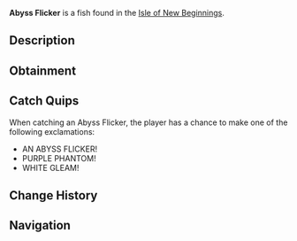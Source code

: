 {{FishInfobox
|image          = Abyss Flicker.png
|rarity         = Mythical
|sea            = Second Sea
|location       = [[Isle of New Beginnings]]
|sublocation    = 
|sources        = Fishing Rod
|radar_location = 
|prog_speed     = -75
|xp             = 1320
|weather        = Rain
|time           = Night
|season         = Winter
|bait           = Crystal Bananas
|base_weight    = 114
|base_value     = 2772
|weight_range   = 72
|base_chance    = 15
|base_resil     = 20
}}
'''Abyss Flicker''' is a {{Rarity|Mythical}} fish found in the [[Isle of New Beginnings]].

== Description ==
{{Description|A dark purple fish with white accents, flickering like a ghost in the deep.|Bestiary Entry}}

== Obtainment ==
{{Description|It haunts the abyss under stormy skies.|Bestiary Hint}}
{{Fish Availability|
Isle of New Beginnings
|top_rods      = 
Krampus's Rod\69118.14\106833.44;
Magma Rod\66729.37\103024.78;
Free Spirit Rod\65870.22\149227.4;
Plastic Rod\61056.4\105207.08;
Egg Rod\56547.56\135863.09;
Firefly Rod\49799.05\204047.09;
Resourceful Rod\45354.65\157863.52;
Brick Built Rod\39556.65\156616.28;
Lucky Rod\34335.47\134461.54;
Long Rod\30072.76\125879.45;
Verdant Shear Rod\53143.59\127684.6;
Blazebringer Rod\52949.03\125034.35;
Trident Rod\42861.85\98213.27;
Seraphic Rod\38497.31\92494.94;
Ethereal Prism Rod\37956.77\88883.67;
No-Life Rod\36383.93\89853.99;
Challenger's Rod\36197.33\89111.7;
Rod Of The Forgotten Fang\34682.76\83577;
Rod Of The Exalted One\33954.45\80637.48;
Rod Of The Depths\32645.6\79380.59;
Depthseeker Rod\32241.33\80137.6;
Volcanic Rod\31283.96\78006.03;
Avalanche Rod\31256.71\77510.03;
Zeus Rod\30743.94\76659.5;
Steady Rod\29949.98\71410.46
|recommended   = Free Spirit Rod
}}

== Catch Quips ==
When catching an Abyss Flicker, the player has a chance to make one of the following exclamations:
* AN ABYSS FLICKER!
* PURPLE PHANTOM!
* WHITE GLEAM!

== Change History ==
{{Change History|{{subst:Current Version}}}}

== Navigation ==
{{Fish Navbox|Isle of New Beginnings}}